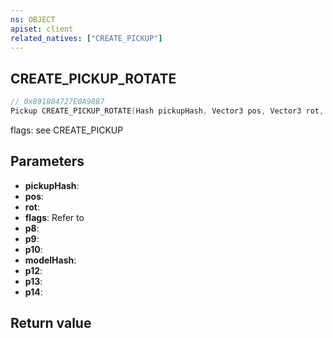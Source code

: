 ```yaml
---
ns: OBJECT
apiset: client
related_natives: ["CREATE_PICKUP"]
---
```

## CREATE_PICKUP_ROTATE

```c
// 0x891804727E0A98B7
Pickup CREATE_PICKUP_ROTATE(Hash pickupHash, Vector3 pos, Vector3 rot, int flags, int p8, int p9, BOOL p10, Hash modelHash, int p12, float p13, Any p14);
```

flags: see CREATE_PICKUP

## Parameters
* **pickupHash**:
* **pos**:
* **rot**:
* **flags**: Refer to <EmbeddedEnum name="ePlacementFlag" />
* **p8**:
* **p9**:
* **p10**:
* **modelHash**:
* **p12**:
* **p13**:
* **p14**:

## Return value